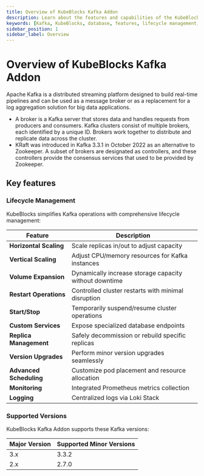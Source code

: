 ```yaml
---
title: Overview of KubeBlocks Kafka Addon
description: Learn about the features and capabilities of the KubeBlocks Kafka addon, including deployment topologies, lifecycle management, backup and restore, and supported versions.
keywords: [Kafka, KubeBlocks, database, features, lifecycle management, backup, restore]
sidebar_position: 1
sidebar_label: Overview
---
```


# Overview of KubeBlocks Kafka Addon

Apache Kafka is a distributed streaming platform designed to build real-time pipelines and can be used as a message broker or as a replacement for a log aggregation solution for big data applications.

- A broker is a Kafka server that stores data and handles requests from producers and consumers. Kafka clusters consist of multiple brokers, each identified by a unique ID. Brokers work together to distribute and replicate data across the cluster.
- KRaft was introduced in Kafka 3.3.1 in October 2022 as an alternative to Zookeeper. A subset of brokers are designated as controllers, and these controllers provide the consensus services that used to be provided by Zookeeper.

## Key features

### Lifecycle Management

KubeBlocks simplifies Kafka operations with comprehensive lifecycle management:

| Feature                      | Description                                                                 |
|------------------------------|-----------------------------------------------------------------------------|
| **Horizontal Scaling**       | Scale replicas in/out to adjust capacity                                   |
| **Vertical Scaling**         | Adjust CPU/memory resources for Kafka instances                       |
| **Volume Expansion**         | Dynamically increase storage capacity without downtime                     |
| **Restart Operations**       | Controlled cluster restarts with minimal disruption                        |
| **Start/Stop**               | Temporarily suspend/resume cluster operations                              |
| **Custom Services**          | Expose specialized database endpoints                                      |
| **Replica Management**       | Safely decommission or rebuild specific replicas                          |
| **Version Upgrades**         | Perform minor version upgrades seamlessly                                  |
| **Advanced Scheduling**      | Customize pod placement and resource allocation                           |
| **Monitoring**               | Integrated Prometheus metrics collection                                  |
| **Logging**                  | Centralized logs via Loki Stack                                           |

### Supported Versions

KubeBlocks Kafka Addon supports these Kafka versions:

| Major Version | Supported Minor Versions       |
|---------------|--------------------------------|
| 3.x | 3.3.2 |
| 2.x | 2.7.0 |
